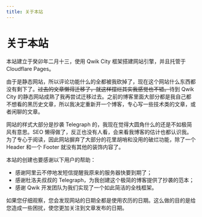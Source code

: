 ```yaml
---
title: 关于本站
---
```


# 关于本站


<Metadata author="swwind" time={1677859200000} />

本站建立于癸卯年二月十三，使用 Qwik City 框架搭建网站引擎，并且托管于 Cloudflare Pages。

由于是静态网站，所以评论功能什么的全都被我砍掉了，现在这个网站什么东西都没有剩下了。<s>过去的文章懒得迁移了，就这样摆烂其实我感觉也不错。</s>待到 Qwik City 的静态网站成熟了我再尝试迁移过去。之前的博客里面大部分都是我自己都不想看的黑历史文章，所以我决定重新开一个博客，专心写一些技术类的文章，或者闲聊的文章。

网站的样式大部分是抄袭 Telegraph 的，我现在觉得大圆角什么的还是不如极简风有意思。SEO 懒得做了，反正也没有人看，会来看我博客的估计也都认识我。为了专心于阅读，因此网站摒弃了大部分的花里胡哨和没用的破烂功能，除了一个 Header 和一个 Footer 就没有其他的装饰内容了。

本站的创建也要感谢以下用户的帮助：

- 感谢阿里云不停地发短信提醒我原来的服务器快要到期了；
- 感谢杜洛夫叔叔的 Telegraph，为我创建这个极简的博客提供了抄袭的范本；
- 感谢 Qwik 开发团队为我们实现了一个如此简洁的全栈框架。

如果您仔细观察，您会发现网站的日期全都是使用农历的日期。这么做的目的是给您造成一些困扰，使您更加关注到文章发布的日期。
